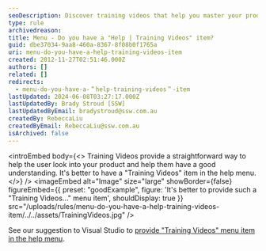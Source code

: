 ```yaml
---
seoDescription: Discover training videos that help you master your product and gain a deeper understanding with ease.
type: rule
archivedreason:
title: Menu - Do you have a "Help | Training Videos" item?
guid: dbe37034-9aa8-460a-8367-8f08b0f1765a
uri: menu-do-you-have-a-help-training-videos-item
created: 2012-11-27T02:51:46.000Z
authors: []
related: []
redirects:
  - menu-do-you-have-a-＂help-training-videos＂-item
lastUpdated: 2024-06-08T03:27:17.000Z
lastUpdatedBy: Brady Stroud [SSW]
lastUpdatedByEmail: bradystroud@ssw.com.au
createdBy: RebeccaLiu
createdByEmail: RebeccaLiu@ssw.com.au
isArchived: false
---
```


<introEmbed
  body={<>
Training Videos provide a straightforward way to help the user look into your product and help them have a good understanding. It's better to have a "Training Videos" item in the help menu.
  </>}
/>
<imageEmbed
  alt="Image"
  size="large"
  showBorder={false}
  figureEmbed={{
    preset: "goodExample",
    figure: 'It\'s better to provide such a "Training Videos..." menu item',
    shouldDisplay: true
  }}
  src="/uploads/rules/menu-do-you-have-a-help-training-videos-item/../../assets/TrainingVideos.jpg"
/>

See our suggestion to Visual Studio to [provide "Training Videos" menu item in the help menu](http://www.ssw.com.au/ssw/Standards/BetterSoftwareSuggestions/VisualStudio.aspx#TrainingVideos).

